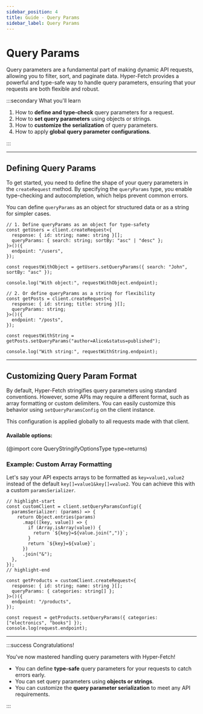 ```yaml
---
sidebar_position: 4
title: Guide - Query Params
sidebar_label: Query Params
---
```


# Query Params

Query parameters are a fundamental part of making dynamic API requests, allowing you to filter, sort, and paginate data.
Hyper-Fetch provides a powerful and type-safe way to handle query parameters, ensuring that your requests are both
flexible and robust.

:::secondary What you'll learn

1.  How to **define and type-check** query parameters for a request.
2.  How to **set query parameters** using objects or strings.
3.  How to **customize the serialization** of query parameters.
4.  How to apply **global query parameter configurations**.

:::

---

## Defining Query Params

To get started, you need to define the shape of your query parameters in the `createRequest` method. By specifying the
`queryParams` type, you enable type-checking and autocompletion, which helps prevent common errors.

You can define `queryParams` as an object for structured data or as a string for simpler cases.

```tsx live
// 1. Define queryParams as an object for type-safety
const getUsers = client.createRequest<{
  response: { id: string; name: string }[];
  queryParams: { search: string; sortBy: "asc" | "desc" };
}>()({
  endpoint: "/users",
});

const requestWithObject = getUsers.setQueryParams({ search: "John", sortBy: "asc" });

console.log("With object:", requestWithObject.endpoint);

// 2. Or define queryParams as a string for flexibility
const getPosts = client.createRequest<{
  response: { id: string; title: string }[];
  queryParams: string;
}>()({
  endpoint: "/posts",
});

const requestWithString = getPosts.setQueryParams("author=Alice&status=published");

console.log("With string:", requestWithString.endpoint);
```

---

## Customizing Query Param Format

By default, Hyper-Fetch stringifies query parameters using standard conventions. However, some APIs may require a
different format, such as array formatting or custom delimiters. You can easily customize this behavior using
`setQueryParamsConfig` on the client instance.

This configuration is applied globally to all requests made with that client.

#### Available options:

(@import core QueryStringifyOptionsType type=returns)

### Example: Custom Array Formatting

Let's say your API expects arrays to be formatted as `key=value1,value2` instead of the default
`key[]=value1&key[]=value2`. You can achieve this with a custom `paramsSerializer`.

```tsx live
// highlight-start
const customClient = client.setQueryParamsConfig({
  paramsSerializer: (params) => {
    return Object.entries(params)
      .map(([key, value]) => {
        if (Array.isArray(value)) {
          return `${key}=${value.join(",")}`;
        }
        return `${key}=${value}`;
      })
      .join("&");
  },
});
// highlight-end

const getProducts = customClient.createRequest<{
  response: { id: string; name: string }[];
  queryParams: { categories: string[] };
}>()({
  endpoint: "/products",
});

const request = getProducts.setQueryParams({ categories: ["electronics", "books"] });
console.log(request.endpoint);
```

---

:::success Congratulations!

You've now mastered handling query parameters with Hyper-Fetch!

- You can define **type-safe** query parameters for your requests to catch errors early.
- You can set query parameters using **objects or strings**.
- You can customize the **query parameter serialization** to meet any API requirements.

:::
